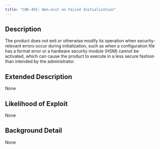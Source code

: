 ```yaml
---
title: "CWE-455: Non-exit on Failed Initialization"
---
```


## Description
The product does not exit or otherwise modify its operation when security-relevant errors occur during initialization, such as when a configuration file has a format error or a hardware security module (HSM) cannot be activated, which can cause the product to execute in a less secure fashion than intended by the administrator.

## Extended Description
None

## Likelihood of Exploit
None

## Background Detail
None
        